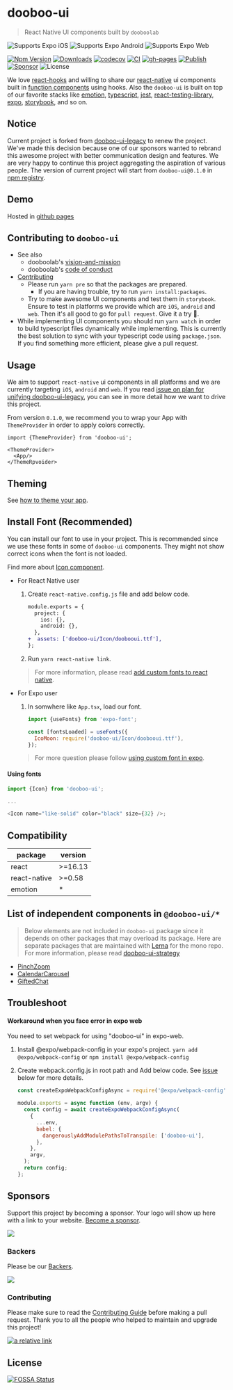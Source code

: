 
<Meta title="Overview/Getting Started" />

# dooboo-ui

> React Native UI components built by `dooboolab`

<p>
  <img
    alt="Supports Expo iOS"
    longdesc="Supports Expo iOS"
    src="https://img.shields.io/badge/iOS-4630EB.svg?style=flat-square&logo=APPLE&labelColor=999999&logoColor=fff"
  />
  <img
    alt="Supports Expo Android"
    longdesc="Supports Expo Android"
    src="https://img.shields.io/badge/Android-4630EB.svg?style=flat-square&logo=ANDROID&labelColor=A4C639&logoColor=fff"
  />
  <img
    alt="Supports Expo Web"
    longdesc="Supports Expo Web"
    src="https://img.shields.io/badge/web-4630EB.svg?style=flat-square&logo=GOOGLE-CHROME&labelColor=4285F4&logoColor=fff"
  />
</p>

[![Npm Version](http://img.shields.io/npm/v/dooboo-ui.svg?style=flat-square)](https://npmjs.org/package/dooboo-ui)
[![Downloads](http://img.shields.io/npm/dm/dooboo-ui.svg?style=flat-square)](https://npmjs.org/package/dooboo-ui)
[![codecov](https://codecov.io/gh/dooboolab/dooboo-ui/branch/master/graph/badge.svg?token=ncTMAOVpOM)](https://codecov.io/gh/dooboolab/dooboo-ui)
[![CI](https://github.com/dooboolab/dooboo-ui/actions/workflows/ci.yml/badge.svg)](https://github.com/dooboolab/dooboo-ui/actions/workflows/ci.yml)
[![gh-pages](https://github.com/dooboolab/dooboo-ui/actions/workflows/gh-pages.yml/badge.svg)](https://dooboolab.github.io/dooboo-ui)
[![Publish](https://github.com/dooboolab/dooboo-ui/actions/workflows/publish.yml/badge.svg)](https://github.com/dooboolab/dooboo-ui/actions/workflows/publish.yml)
[![Sponsor](https://opencollective.com/dooboo-ui/tiers/badge.svg?style=shield)](https://opencollective.com/dooboo-ui/tiers/badge.svg)
![License](http://img.shields.io/npm/l/dooboo-ui.svg?style=flat-square)

We love [react-hooks](https://code.fb.com/open-source/react-hooks) and willing to share our [react-native](https://facebook.github.io/react-native) ui components built in [function components](https://logrocket.com/blog/pure-functional-components) using hooks. Also the `dooboo-ui` is built on top of our favorite stacks like [emotion](https://emotion.sh/docs/@emotion/native), [typescript](https://typescript.org), [jest](https://jestjs.io), [react-testing-library](https://testing-library.com/docs/react-testing-library/intro), [expo](https://expo.io), [storybook](https://storybook.js.org), and so on.

## Notice

Current project is forked from [dooboo-ui-legacy](https://github.com/dooboolab/dooboo-ui-legacy) to renew the project. We've made this decision because one of our sponsors wanted to rebrand this awesome project with better communication design and features. We are very happy to continue this project aggregating the aspiration of various people. The version of current project will start from `dooboo-ui@0.1.0` in [npm registry](https://www.npmjs.com).

## Demo

Hosted in [github pages](https://dooboolab.github.io/dooboo-ui)

## Contributing to `dooboo-ui`

- See also
  - dooboolab's [vision-and-mission](https://github.com/dooboolab/dooboolab.com/blob/master/vision-and-mission.md)
  - dooboolab's [code of conduct](https://github.com/dooboolab/dooboolab.com/blob/master/code-of-conduct.md)
- [Contributing](?path=/story/contributing-contributing--page)
  - Please run `yarn pre` so that the packages are prepared.
    - If you are having trouble, try to run `yarn install:packages`.
  - Try to make awesome UI components and test them in `storybook`. Ensure to test in platforms we provide which are `iOS`, `android` and `web`. Then it's all good to go for `pull request`. Give it a try :blossom:.
- While implementing UI components you should run `yarn watch` in order to build typescript files dynamically while implementing. This is currently the best solution to sync with your typescript code using `package.json`. If you find something more efficient, please give a pull request.

## Usage

We aim to support `react-native` ui components in all platforms and we are currently targeting `iOS`, `android` and `web`. If you read [issue on plan for unifying dooboo-ui-legacy](https://github.com/dooboolab/dooboo-ui-legacy/issues/194), you can see in more detail how we want to drive this project.

From version `0.1.0`, we recommend you to wrap your App with `ThemeProvider` in order to apply colors correctly.

```tsx
import {ThemeProvider} from 'dooboo-ui';

<ThemeProvider>
  <App/>
</ThemeRpvoider>
```

## Theming

See [how to theme your app](?path=/docs/overview-theming--page).

## Install Font (Recommended)

You can install our font to use in your project. This is recommended since we use these fonts in some of `dooboo-ui` components. They might not show correct icons when the font is not loaded.

Find more about [Icon component](?path=/docs/components-icon--page).

- For React Native user

  1. Create `react-native.config.js` file and add below code.

     ```diff
     module.exports = {
       project: {
         ios: {},
         android: {},
       },
     +  assets: ['dooboo-ui/Icon/doobooui.ttf'],
     };
     ```

  2. Run `yarn react-native link`.

  > For more information, please read [add custom fonts to react native](https://medium.com/@aravindmnair/add-custom-fonts-to-react-native-0-60-easily-in-3-steps-fcd71459f4c9).

- For Expo user

  1. In somwhere like `App.tsx`, load our font.

     ```js
     import {useFonts} from 'expo-font';

     const [fontsLoaded] = useFonts({
       IcoMoon: require('dooboo-ui/Icon/doobooui.ttf'),
     });
     ```

  > For more question please follow [using custom font in expo](https://docs.expo.io/guides/using-custom-fonts).

#### Using fonts

```js
import {Icon} from 'dooboo-ui';

...

<Icon name="like-solid" color="black" size={32} />;
```

## Compatibility

| package      | version |
| ------------ | ------- |
| react        | >=16.13 |
| react-native | >=0.58  |
| emotion      | \*      |

## List of independent components in `@dooboo-ui/*`

> Below elements are not included in `dooboo-ui` package since it depends on other packages that may overload its package.
> Here are separate packages that are maintained with [Lerna](https://lerna.js.org/) for the mono repo. For more information, please read [dooboo-ui-strategy](https://github.com/dooboolab/dooboo-ui/pull/49)

- [PinchZoom](https://github.com/dooboolab/dooboo-ui/tree/master/packages/PinchZoom)
- [CalendarCarousel](https://github.com/dooboolab/dooboo-ui/tree/master/packages/CalendarCarousel)
- [GiftedChat](https://github.com/dooboolab/dooboo-ui/tree/master/packages/GiftedChat)

## Troubleshoot

#### Workaround when you face error in expo web

You need to set webpack for using "dooboo-ui" in expo-web.

1.  Install @expo/webpack-config in your expo's project.
    `yarn add @expo/webpack-config`
    or `npm install @expo/webpack-config`

2.  Create webpack.config.js in root path and Add below code.
    See [issue](https://forums.expo.io/t/error-when-running-expo-start-web/33096/3) below for more details.

    ```javascript
    const createExpoWebpackConfigAsync = require('@expo/webpack-config');

    module.exports = async function (env, argv) {
      const config = await createExpoWebpackConfigAsync(
        {
          ...env,
          babel: {
            dangerouslyAddModulePathsToTranspile: ['dooboo-ui'],
          },
        },
        argv,
      );
      return config;
    };
    ```

## Sponsors

Support this project by becoming a sponsor. Your logo will show up here with
a link to your website. [Become a sponsor](https://opencollective.com/dooboolab-community#sponsor).

<a
  href="https://opencollective.com/dooboolab-community#sponsors"
  target="_blank">
  <img src="https://opencollective.com/dooboolab-community/sponsors.svg?width=890" />
</a>

### Backers

Please be our [Backers](https://opencollective.com/dooboolab-community#backers).

<a
  href="https://opencollective.com/dooboolab-community#backers"
  target="_blank">
  <img src="https://opencollective.com/dooboolab-community/backers.svg?width=890" />
</a>

### Contributing

Please make sure to read the [Contributing Guide](CONTRIBUTING.md) before making a pull request.
Thank you to all the people who helped to maintain and upgrade this project!

[![a relative link](https://opencollective.com/dooboolab-community/contributors.svg?width=890&button=true)](https://opencollective.com/dooboolab-community)

## License

[![FOSSA Status](https://app.fossa.com/api/projects/git%2Bgithub.com%2Fdooboolab%2Fdooboo-ui.svg?type=shield)](https://app.fossa.com/projects/git%2Bgithub.com%2Fdooboolab%2Fdooboo-ui?ref=badge_shield)
